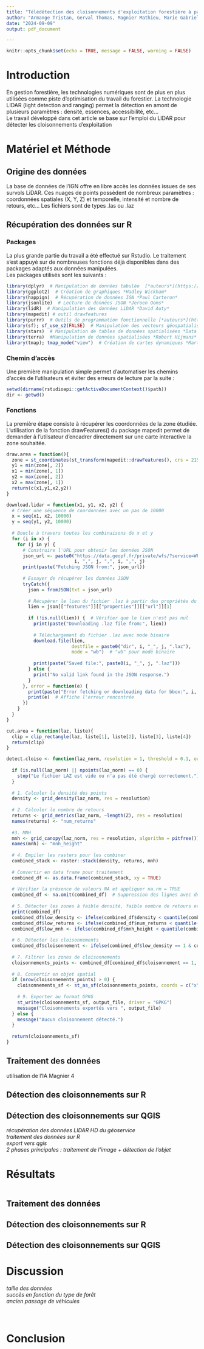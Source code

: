 ---
title: "Télédétection des cloisonnements d'exploitation forestière à partir de données LiDAR"
author: "Armange Tristan, Gerval Thomas, Magnier Mathieu, Marie Gabriel"
date: "2024-09-09"
output: pdf_document

---
  
```{r setup, include = FALSE}
knitr::opts_chunk$set(echo = TRUE, message = FALSE, warning = FALSE)
```

# Introduction

En gestion forestière, les technologies numériques sont de plus en plus utilisées comme piste d'optimisation du travail du forestier. La technologie LIDAR (light detection and ranging) permet la détection en amont de plusieurs paramètres : densité, essences, accessibilité, etc...\
Le travail développé dans cet article se base sur l'emploi du LIDAR pour détecter les cloisonnements d'exploitation

# Matériel et Méthode
## Origine des données
La base de données de l'IGN offre en libre accès les données issues de ses survols LiDAR. Ces nuages de points possèdent de nombreux paramètres : coordonnées spatiales (X, Y, Z) et temporelle, intensité et nombre de retours, etc... Les fichiers sont de types .las ou .laz

## Récupération des données sur R
### Packages
La plus grande partie du travail a été effectué sur Rstudio. Le traitement s'est appuyé sur de nombreuses fonctions déjà disponibles dans des packages adaptés aux données manipulées.\
Les packages utilisés sont les suivants : 
```{r, results = "hide"}
library(dplyr)  # Manipulation de données tabulée  [*auteurs*](https://dplyr.tidyverse.org/authors.html#citation)
library(ggplot2)  # Création de graphiques *Hadley Wickham*
library(happign)  # Récupération de données IGN *Paul Carteron*
library(jsonlite)  # Lecture de données JSON *Jeroen Ooms*
library(lidR)  # Manipulation des données LiDAR *David Auty*
library(mapedit) # outil drawfeatures
library(purrr)  # Outils de programmation fonctionnelle [*auteurs*](https://purrr.tidyverse.org/authors.html#citation)
library(sf); sf_use_s2(FALSE)  # Manipulation des vecteurs géospatialisés *Edzer Pebesma* avec correction des erreurs de géométrie sphérique
library(stars)  # Manipulation de tables de données spatialisées *Data cubes* *Edzer Pebesma*
library(terra)  #Manipulation de données spatialisées *Robert Hijmans*
library(tmap); tmap_mode("view")  # Création de cartes dynamiques *Martijn Tennekes*
``` 

### Chemin d'accès 
Une première manipulation simple permet d'automatiser les chemins d'accès de l'utilsateurs et éviter des erreurs de lecture par la suite : 
```{r, results = "hide"}
setwd(dirname(rstudioapi::getActiveDocumentContext()$path))
dir <- getwd()
```

### Fonctions
La première étape consiste à récupérer les coordonnées de la zone étudiée. L'utilisation de la fonction drawFeatures() du package mapedit permet de demander à l'utilsateur d'encadrer directement sur une carte interactive la zone souhaitée.
```{r}
draw.area = function(){
  zone = st_coordinates(st_transform(mapedit::drawFeatures(), crs = 2154))
  y1 = min(zone[, 2])
  x1 = min(zone[, 1])
  y2 = max(zone[, 2])
  x2 = max(zone[, 1])
  return(c(x1,y1,x2,y2))
}
```


```{r}
download.lidar = function(x1, y1, x2, y2) {
  # Créer une séquence de coordonnées avec un pas de 10000
  x = seq(x1, x2, 10000)
  y = seq(y1, y2, 10000)
  
  # Boucle à travers toutes les combinaisons de x et y
  for (i in x) {
    for (j in y) {
      # Construire l'URL pour obtenir les données JSON
      json_url <- paste0("https://data.geopf.fr/private/wfs/?service=WFS&version=2.0.0&apikey=interface_catalogue&request=GetFeature&typeNames=IGNF_LIDAR-HD_TA:nuage-dalle&outputFormat=application/json&bbox=", 
                         i, ",", j, ",", i, ",", j)
      print(paste("Fetching JSON from:", json_url))
      
      # Essayer de récupérer les données JSON
      tryCatch({
        json = fromJSON(txt = json_url)
        
        # Récupérer le lien du fichier .laz à partir des propriétés du JSON
        lien = json[["features"]][["properties"]][["url"]][1]
        
        if (!is.null(lien)) {  # Vérifier que le lien n'est pas nul
          print(paste("Downloading .laz file from:", lien))
          
          # Téléchargement du fichier .laz avec mode binaire
          download.file(lien, 
                        destfile = paste0("dir", i, "_", j, ".laz"),
                        mode = "wb")  # "wb" pour mode binaire
          
          print(paste("Saved file:", paste0(i, "_", j, ".laz")))
        } else {
          print("No valid link found in the JSON response.")
        }
      }, error = function(e) {
        print(paste("Error fetching or downloading data for bbox:", i, j))
        print(e)  # Affiche l'erreur rencontrée
      })
    }
  }
}
```

```{r}
cut.area = function(laz, liste){
  clip = clip_rectangle(laz, liste[1], liste[2], liste[3], liste[4])
  return(clip)
}

detect.cloiso <- function(laz_norm, resolution = 1, threshold = 0.1, output_file = "cloisonnements_norm.gpkg") {
  
  if (is.null(laz_norm) || npoints(laz_norm) == 0) {
    stop("Le fichier LAZ est vide ou n'a pas été chargé correctement.")
  }
  
  # 1. Calculer la densité des points
  density <- grid_density(laz_norm, res = resolution)
  
  # 2. Calculer le nombre de retours
  returns <- grid_metrics(laz_norm, ~length(Z), res = resolution)
  names(returns) <- "num_returns"
  
  #3. MNH
  mnh <- grid_canopy(laz_norm, res = resolution, algorithm = pitfree())
  names(mnh) <- "mnh_height"
  
  # 4. Empiler les rasters pour les combiner
  combined_stack <- raster::stack(density, returns, mnh)
  
  # Convertir en data frame pour traitement
  combined_df <- as.data.frame(combined_stack, xy = TRUE)
  
  # Vérifier la présence de valeurs NA et appliquer na.rm = TRUE
  combined_df <- na.omit(combined_df)  # Suppression des lignes avec des NA
  
  # 5. Détecter les zones à faible densité, faible nombre de retours et faible hauteur
  print(combined_df)
  combined_df$low_density <- ifelse(combined_df$density < quantile(combined_df$density, threshold, na.rm = TRUE), 1, 0)
  combined_df$low_returns <- ifelse(combined_df$num_returns < quantile(combined_df$num_returns, threshold, na.rm = TRUE)-6, 1, 0)
  combined_df$low_mnh <- ifelse(combined_df$mnh_height < quantile(combined_df$mnh_height, threshold, na.rm = TRUE)-5, 1, 0)
  
  # 6. Détecter les cloisonnements
  combined_df$cloisonnement <- ifelse(combined_df$low_density == 1 & combined_df$low_returns == 1 & combined_df$low_mnh == 1, 1, 0)
  
  # 7. Filtrer les zones de cloisonnements
  cloisonnements_points <- combined_df[combined_df$cloisonnement == 1, ]
  
  # 8. Convertir en objet spatial
  if (nrow(cloisonnements_points) > 0) {
    cloisonnements_sf <- st_as_sf(cloisonnements_points, coords = c("x", "y"), crs = st_crs(laz))
    
    # 9. Exporter au format GPKG
    st_write(cloisonnements_sf, output_file, driver = "GPKG")
    message("Cloisonnements exportés vers ", output_file)
  } else {
    message("Aucun cloisonnement détecté.")
  }
  
  return(cloisonnements_sf)
}
```

## Traitement des données

utilisation de l'IA Magnier 4

## Détection des cloisonnements sur R



## Détection des cloisonnements sur QGIS


*récupération des données LIDAR HD du géoservice*\
*traitement des données sur R*\
*export vers qgis*\
*2 phases principales : traitement de l'image + détection de l'objet*\



# Résultats


```

```
## Traitement des données


## Détection des cloisonnements sur R


## Détection des cloisonnements sur QGIS


# Discussion

*taille des données*\
*succès en fonction du type de forêt*\
*ancien passage de véhicules*\
**\
**\


# Conclusion



